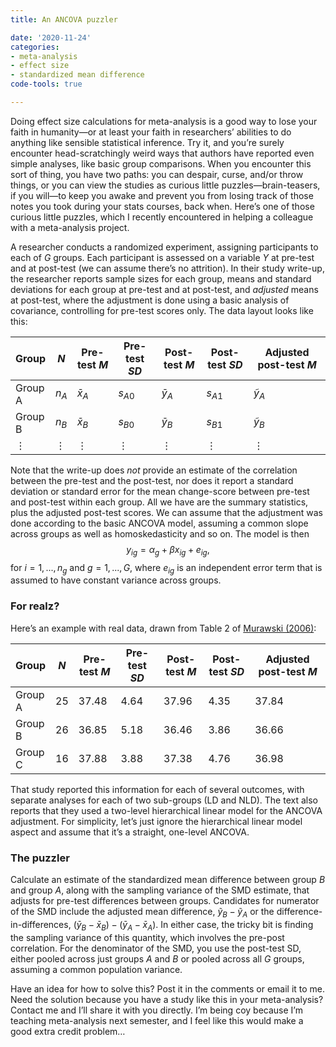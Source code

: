 ```yaml
---
title: An ANCOVA puzzler

date: '2020-11-24'
categories:
- meta-analysis
- effect size
- standardized mean difference
code-tools: true

---
```


Doing effect size calculations for meta-analysis is a good way to lose your faith in humanity---or at least your faith in researchers' abilities to do anything like sensible statistical inference. Try it, and you're surely encounter head-scratchingly weird ways that authors have reported even simple analyses, like basic group comparisons. When you encounter this sort of thing, you have two paths: you can despair, curse, and/or throw things, or you can view the studies as curious little puzzles---brain-teasers, if you will---to keep you awake and prevent you from losing track of those notes you took during your stats courses, back when. Here's one of those curious little puzzles, which I recently encountered in helping a colleague with a meta-analysis project.

A researcher conducts a randomized experiment, assigning participants to each of $G$ groups. Each participant is assessed on a variable $Y$ at pre-test and at post-test (we can assume there's no attrition). In their study write-up, the researcher reports sample sizes for each group, means and standard deviations for each group at pre-test and at post-test, and _adjusted_ means at post-test, where the adjustment is done using a basic analysis of covariance, controlling for pre-test scores only. The data layout looks like this:

| Group | $N$ | Pre-test $M$ | Pre-test $SD$ | Post-test $M$ | Post-test $SD$ | Adjusted post-test $M$    |
|-------|-----|--------------|---------------|---------------|----------------|---------------------------|
| Group A | $n_A$    | $\bar{x}_{A}$ | $s_{A0}$ | $\bar{y}_{A}$ | $s_{A1}$       | $\tilde{y}_A$          |
| Group B | $n_B$    | $\bar{x}_{B}$ | $s_{B0}$ | $\bar{y}_{B}$ | $s_{B1}$       | $\tilde{y}_B$          |
| $\vdots$    | $\vdots$ | $\vdots$      | $\vdots$ | $\vdots$      | $\vdots$       | $\vdots$           |

Note that the write-up does _not_ provide an estimate of the correlation between the pre-test and the post-test, nor does it report a standard deviation or standard error for the mean change-score between pre-test and post-test within each group. All we have are the summary statistics, plus the adjusted post-test scores. We can assume that the adjustment was done according to the basic ANCOVA model, assuming a common slope across groups as well as homoskedasticity and so on. The model is then
$$
y_{ig} = \alpha_g + \beta x_{ig} + e_{ig},
$$
for $i = 1,...,n_g$ and $g = 1,...,G$, where $e_{ig}$ is an independent error term that is assumed to have constant variance across groups. 

### For realz?

Here's an example with real data, drawn from Table 2 of [Murawski (2006)](https://doi.org/10.1080/10573560500455703): 

| Group | $N$ | Pre-test $M$ | Pre-test $SD$ | Post-test $M$ | Post-test $SD$ | Adjusted post-test $M$    |
|-------|-----|--------------|---------------|---------------|----------------|---------------------------|
| Group A | 25    | 37.48 | 4.64 | 37.96 | 4.35 | 37.84 |
| Group B | 26    | 36.85 | 5.18 | 36.46 | 3.86 | 36.66 |
| Group C | 16    | 37.88 | 3.88 | 37.38 | 4.76 | 36.98 |

That study reported this information for each of several outcomes, with separate analyses for each of two sub-groups (LD and NLD). The text also reports that they used a two-level hierarchical linear model for the ANCOVA adjustment. For simplicity, let's just ignore the hierarchical linear model aspect and assume that it's a straight, one-level ANCOVA.

### The puzzler

Calculate an estimate of the standardized mean difference between group $B$ and group $A$, along with the sampling variance of the SMD estimate, that adjusts for pre-test differences between groups. Candidates for numerator of the SMD include the adjusted mean difference, $\tilde{y}_B - \tilde{y}_A$ or the difference-in-differences, $\left(\bar{y}_B - \bar{x}_B\right) - \left(\bar{y}_A - \bar{x}_A\right)$. In either case, the tricky bit is finding the sampling variance of this quantity, which involves the pre-post correlation. For the denominator of the SMD, you use the post-test SD, either pooled across just groups $A$ and $B$ or pooled across all $G$ groups, assuming a common population variance. 

Have an idea for how to solve this? Post it in the comments or email it to me. Need the solution because you have a study like this in your meta-analysis? Contact me and I'll share it with you directly. I'm being coy because I'm teaching meta-analysis next semester, and I feel like this would make a good extra credit problem...

